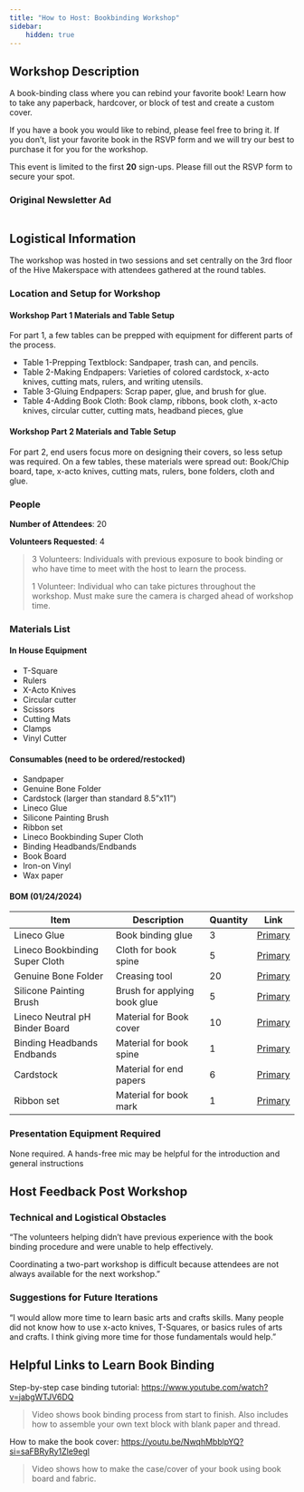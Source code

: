 ```yaml
---
title: "How to Host: Bookbinding Workshop"
sidebar:
    hidden: true
---
```



## Workshop Description

A book-binding class where you can rebind your favorite book! Learn how to take any paperback, hardcover, or block of test and create a custom cover. 

If you have a book you would like to rebind, please feel free to bring it. If you don’t, list your favorite book in the RSVP form and we will try our best to purchase it for you for the workshop.  

This event is limited to the first **20** sign-ups. Please fill out the RSVP form to secure your spot. 

### Original Newsletter Ad
<Image src={img1} alt=""/>

## Logistical Information
The workshop was hosted in two sessions and set centrally on the 3rd floor of the Hive Makerspace with attendees gathered at the round tables.  

### Location and Setup for Workshop

#### Workshop Part 1 Materials and Table Setup

For part 1, a few tables can be prepped with equipment for different parts of the process. 

- Table 1-Prepping Textblock: Sandpaper, trash can, and pencils. 
- Table 2-Making Endpapers: Varieties of colored cardstock, x-acto knives, cutting mats, rulers, and writing utensils. 
- Table 3-Gluing Endpapers: Scrap paper, glue, and brush for glue. 
- Table 4-Adding Book Cloth: Book clamp, ribbons, book cloth, x-acto knives, circular cutter, cutting mats, headband pieces, glue 


#### Workshop Part 2 Materials and Table Setup

For part 2, end users focus more on designing their covers, so less setup was required. On a few tables, these materials were spread out: Book/Chip board, tape, x-acto knives, cutting mats, rulers, bone folders, cloth and glue. 

### People

**Number of Attendees**: 20

**Volunteers Requested**: 4

> 3 Volunteers: Individuals with previous exposure to book binding or who have time to meet with the host to learn the process. 
> 
> 1 Volunteer: Individual who can take pictures throughout the workshop. Must make sure the camera is charged ahead of workshop time. 


### Materials List

#### In House Equipment

- T-Square 
- Rulers 
- X-Acto Knives 
- Circular cutter 
- Scissors  
- Cutting Mats 
- Clamps 
- Vinyl Cutter 

#### Consumables (need to be ordered/restocked)

- Sandpaper 
- Genuine Bone Folder 
- Cardstock (larger than standard 8.5”x11”) 
- Lineco Glue  
- Silicone Painting Brush  
- Ribbon set  
- Lineco Bookbinding Super Cloth 
- Binding Headbands/Endbands  
- Book Board 
- Iron-on Vinyl 
- Wax paper 


#### BOM (01/24/2024)
| Item | Description | Quantity | Link |
| ---- | ----------- | -------- | ---- |
| Lineco Glue | Book binding glue | 3 | [Primary](https://a.co/d/3VJVYa6) |
| Lineco Bookbinding Super Cloth  | Cloth for book spine | 5 | [Primary](https://a.co/d/bRE53o3) |
| Genuine Bone Folder | Creasing tool | 20 | [Primary](https://a.co/d/dekbNx9) |
| Silicone Painting Brush | Brush for applying book glue | 5 | [Primary](https://a.co/d/f4ThJHH) |
| Lineco Neutral pH Binder Board | Material for Book cover | 10 | [Primary](https://a.co/d/60RKLn4) |
| Binding Headbands Endbands | Material for book spine | 1 | [Primary](https://a.co/d/1bUP0GK) |
| Cardstock | Material for end papers | 6 | [Primary](https://a.co/d/ddi7aLa) |
| Ribbon set | Material for book mark | 1 | [Primary](https://a.co/d/5xbU70S) |

### Presentation Equipment Required

None required. A hands-free mic may be helpful for the introduction and general instructions


## Host Feedback Post Workshop

### Technical and Logistical Obstacles

“The volunteers helping didn’t have previous experience with the book binding procedure and were unable to help effectively. 

Coordinating a two-part workshop is difficult because attendees are not always available for the next workshop.” 


### Suggestions for Future Iterations

“I would allow more time to learn basic arts and crafts skills. Many people did not know how to use x-acto knives, T-Squares, or basics rules of arts and crafts. I think giving more time for those fundamentals would help.” 

## Helpful Links to Learn Book Binding

Step-by-step case binding tutorial: https://www.youtube.com/watch?v=jabgWTJV6DQ  

> Video shows book binding process from start to finish. Also includes how to assemble your own text block with blank paper and thread. 

How to make the book cover: https://youtu.be/NwqhMbblpYQ?si=saFBRyRy1Zle9egl  

> Video shows how to make the case/cover of your book using book board and fabric. 